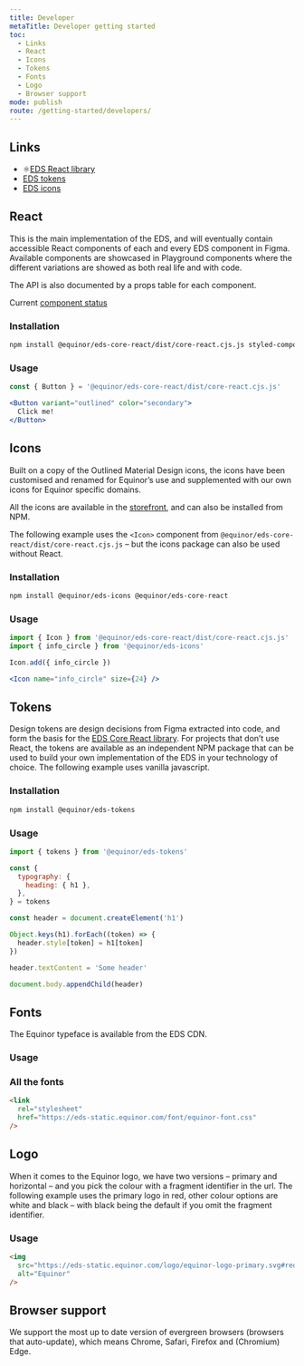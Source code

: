 ```yaml
---
title: Developer
metaTitle: Developer getting started
toc:
  - Links
  - React
  - Icons
  - Tokens
  - Fonts
  - Logo
  - Browser support
mode: publish
route: /getting-started/developers/
---
```


## Links

- ⚛️[EDS React library](https://www.npmjs.com/package/@equinor/eds-core-react)
- [EDS tokens](https://www.npmjs.com/package/@equinor/eds-tokens)
- [EDS icons](https://www.npmjs.com/package/@equinor/eds-icons)

## React

This is the main implementation of the EDS, and will eventually contain accessible React components of each and every EDS component in Figma.
Available components are showcased in Playground components where the different variations are showed as both real life and with code.

The API is also documented by a props table for each component.

Current [component status](https://eds.equinor.com/components/component-status)

### Installation

```sh
npm install @equinor/eds-core-react/dist/core-react.cjs.js styled-components
```

### Usage

```jsx
const { Button } = '@equinor/eds-core-react/dist/core-react.cjs.js'

<Button variant="outlined" color="secondary">
  Click me!
</Button>
```

## Icons

Built on a copy of the Outlined Material Design icons, the icons have been customised and renamed for Equinor’s use and supplemented with our own icons for Equinor specific domains.

All the icons are available in the [storefront](https://eds.equinor.com/assets/system-icons/library/), and can also be installed from NPM.

The following example uses the `<Icon>` component from `@equinor/eds-core-react/dist/core-react.cjs.js` – but the icons package can also be used without React.

### Installation

```sh
npm install @equinor/eds-icons @equinor/eds-core-react
```

### Usage

```jsx
import { Icon } from '@equinor/eds-core-react/dist/core-react.cjs.js'
import { info_circle } from '@equinor/eds-icons'

Icon.add({ info_circle })

<Icon name="info_circle" size={24} />
```

## Tokens

Design tokens are design decisions from Figma extracted into code, and form the basis for the [EDS Core React library](#react). For projects that don’t use React, the tokens are available as an independent NPM package that can be used to build your own implementation of the EDS in your technology of choice. The following example uses vanilla javascript.

### Installation

```sh
npm install @equinor/eds-tokens
```

### Usage

```js
import { tokens } from '@equinor/eds-tokens'

const {
  typography: {
    heading: { h1 },
  },
} = tokens

const header = document.createElement('h1')

Object.keys(h1).forEach((token) => {
  header.style[token] = h1[token]
})

header.textContent = 'Some header'

document.body.appendChild(header)
```

## Fonts

The Equinor typeface is available from the EDS CDN.

### Usage

### All the fonts

```html
<link
  rel="stylesheet"
  href="https://eds-static.equinor.com/font/equinor-font.css"
/>
```

## Logo

When it comes to the Equinor logo, we have two versions – primary and horizontal – and you pick the colour with a fragment identifier in the url. The following example uses the primary logo in red, other colour options are white and black – with black being the default if you omit the fragment identifier.

### Usage

```html
<img
  src="https://eds-static.equinor.com/logo/equinor-logo-primary.svg#red"
  alt="Equinor"
/>
```

## Browser support

We support the most up to date version of evergreen browsers (browsers that auto-update), which means Chrome, Safari, Firefox and (Chromium) Edge.
